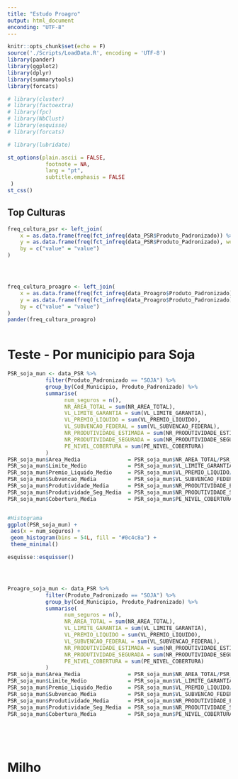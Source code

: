 ```yaml
---
title: "Estudo Proagro"
output: html_document
enconding: "UTF-8"
---
```


```r
knitr::opts_chunk$set(echo = F)
source('./Scripts/LoadData.R', encoding = 'UTF-8')
library(pander)
library(ggplot2)
library(dplyr)
library(summarytools)
library(forcats)

# library(cluster)
# library(factoextra)
# library(fpc)
# library(NbClust)
# library(esquisse)
# library(forcats)

# library(lubridate)

st_options(plain.ascii = FALSE,        
            footnote = NA,           
            lang = "pt",
            subtitle.emphasis = FALSE   
 )
st_css()

```

## Top Culturas

```r
freq_cultura_psr <- left_join(
    x = as.data.frame(freq(fct_infreq(data_PSR$Produto_Padronizado)) %>% tb()),
    y = as.data.frame(freq(fct_infreq(data_PSR$Produto_Padronizado), weights = data_PSR$VL_LIMITE_GARANTIA ) %>% tb()),
    by = c("value" = "value")
)




freq_cultura_proagro <- left_join(
    x = as.data.frame(freq(fct_infreq(data_Proagro$Produto_Padronizado)) %>% tb()),
    y = as.data.frame(freq(fct_infreq(data_Proagro$Produto_Padronizado), weights = data_Proagro$VALOR_TOTAL) %>% tb()),
    by = c("value" = "value")
)
pander(freq_cultura_proagro)
     
```



#  Teste - Por municipio para Soja


```r

PSR_soja_mun <- data_PSR %>% 
            filter(Produto_Padronizado == "SOJA") %>% 
            group_by(Cod_Municipio, Produto_Padronizado) %>% 
            summarise(
                  num_seguros = n(),
                  NR_AREA_TOTAL = sum(NR_AREA_TOTAL),
                  VL_LIMITE_GARANTIA = sum(VL_LIMITE_GARANTIA),
                  VL_PREMIO_LIQUIDO = sum(VL_PREMIO_LIQUIDO),
                  VL_SUBVENCAO_FEDERAL = sum(VL_SUBVENCAO_FEDERAL),
                  NR_PRODUTIVIDADE_ESTIMADA = sum(NR_PRODUTIVIDADE_ESTIMADA),
                  NR_PRODUTIVIDADE_SEGURADA = sum(NR_PRODUTIVIDADE_SEGURADA),
                  PE_NIVEL_COBERTURA = sum(PE_NIVEL_COBERTURA)
            )
PSR_soja_mun$Area_Media               = PSR_soja_mun$NR_AREA_TOTAL/PSR_soja_mun$num_seguros
PSR_soja_mun$Limite_Medio             = PSR_soja_mun$VL_LIMITE_GARANTIA/PSR_soja_mun$num_seguros
PSR_soja_mun$Premio_Liquido_Medio     = PSR_soja_mun$VL_PREMIO_LIQUIDO/PSR_soja_mun$num_seguros
PSR_soja_mun$Subvencao_Media          = PSR_soja_mun$VL_SUBVENCAO_FEDERAL/PSR_soja_mun$num_seguros
PSR_soja_mun$Produtividade_Media      = PSR_soja_mun$NR_PRODUTIVIDADE_ESTIMADA/PSR_soja_mun$num_seguros
PSR_soja_mun$Produtividade_Seg_Media  = PSR_soja_mun$NR_PRODUTIVIDADE_SEGURADA/PSR_soja_mun$num_seguros
PSR_soja_mun$Cobertura_Media          = PSR_soja_mun$PE_NIVEL_COBERTURA/PSR_soja_mun$num_seguros


#Histograma
ggplot(PSR_soja_mun) +
 aes(x = num_seguros) +
 geom_histogram(bins = 54L, fill = "#0c4c8a") +
 theme_minimal()

esquisse::esquisser()




Proagro_soja_mun <- data_PSR %>% 
            filter(Produto_Padronizado == "SOJA") %>% 
            group_by(Cod_Municipio, Produto_Padronizado) %>% 
            summarise(
                  num_seguros = n(),
                  NR_AREA_TOTAL = sum(NR_AREA_TOTAL),
                  VL_LIMITE_GARANTIA = sum(VL_LIMITE_GARANTIA),
                  VL_PREMIO_LIQUIDO = sum(VL_PREMIO_LIQUIDO),
                  VL_SUBVENCAO_FEDERAL = sum(VL_SUBVENCAO_FEDERAL),
                  NR_PRODUTIVIDADE_ESTIMADA = sum(NR_PRODUTIVIDADE_ESTIMADA),
                  NR_PRODUTIVIDADE_SEGURADA = sum(NR_PRODUTIVIDADE_SEGURADA),
                  PE_NIVEL_COBERTURA = sum(PE_NIVEL_COBERTURA)
            )
PSR_soja_mun$Area_Media               = PSR_soja_mun$NR_AREA_TOTAL/PSR_soja_mun$num_seguros
PSR_soja_mun$Limite_Medio             = PSR_soja_mun$VL_LIMITE_GARANTIA/PSR_soja_mun$num_seguros
PSR_soja_mun$Premio_Liquido_Medio     = PSR_soja_mun$VL_PREMIO_LIQUIDO/PSR_soja_mun$num_seguros
PSR_soja_mun$Subvencao_Media          = PSR_soja_mun$VL_SUBVENCAO_FEDERAL/PSR_soja_mun$num_seguros
PSR_soja_mun$Produtividade_Media      = PSR_soja_mun$NR_PRODUTIVIDADE_ESTIMADA/PSR_soja_mun$num_seguros
PSR_soja_mun$Produtividade_Seg_Media  = PSR_soja_mun$NR_PRODUTIVIDADE_SEGURADA/PSR_soja_mun$num_seguros
PSR_soja_mun$Cobertura_Media          = PSR_soja_mun$PE_NIVEL_COBERTURA/PSR_soja_mun$num_seguros






```

#  Milho